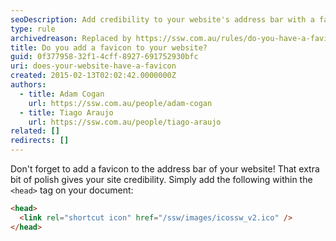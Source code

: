 ```yaml
---
seoDescription: Add credibility to your website's address bar with a favicon, giving it an extra bit of polish.
type: rule
archivedreason: Replaced by https://ssw.com.au/rules/do-you-have-a-favicon-in-your-webpage
title: Do you add a favicon to your website?
guid: 0f377958-32f1-4cff-8927-691752930bfc
uri: does-your-website-have-a-favicon
created: 2015-02-13T02:02:42.0000000Z
authors:
  - title: Adam Cogan
    url: https://ssw.com.au/people/adam-cogan
  - title: Tiago Araujo
    url: https://ssw.com.au/people/tiago-araujo
related: []
redirects: []
---
```


Don't forget to add a favicon to the address bar of your website! That extra bit of polish gives your site credibility.
Simply add the following within the `<head>` tag on your document:

```html
<head>
  <link rel="shortcut icon" href="/ssw/images/icossw_v2.ico" />
</head>
```